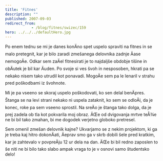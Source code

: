 ```yaml
---
title: 'Fitnes'
description: ""
published: 2007-09-03
redirect_from: 
            - /blog/fitnes/swizec/159
hero: ../../../defaultHero.jpg
---
```

Po enem tednu se mi je danes konÄno spet uspelo spraviti na fitnes in se malo pretegnit, kar je bilo zaradi zmešanega delovnika zadnje Äase nemogoÄe. Odkar sem zaÄel fitnesirati je to najdaljše obdobje tišine in obÄutek je bil kar Äuden. Po svoje si ves švoh in nesposoben, hkrati pa se nekako nisem tako utrudil kot ponavadi. MogoÄe sem pa le lenaril v strahu pred poškodbami iz švohnote.

Mi je pa vseeno se skoraj uspelo poškodovati, ko sen delal benÄpres. Štanga se na levi strani nekako ni uspela zataknit, ko sem se odloÄi, da je konec, roke pa sem vseeno sprostil. Na sreÄo je štanga tako dolga, da je prej zadela ob tla kot pokvarila moj obraz. ÄŒe od dvigovanja mrtve teÅ¾e ne bi bil tako zmahan, bi me dogodek verjetno globoko pretresel.

Sem omenil zmešan delovnik kajne? Ukvarjamo se z nekim projektom, ki ga je treba kaj hitro dokonÄati, Äeprav smo ga v skrb dobili šele pred kratkim, kar je zahtevalo v povpreÄju 12 ur dela na dan. ÄŒe bi bil redno zaposlen to še niti ne bi bilo tako slabo ampak vraga to je v osnovi samo študentsko delo!